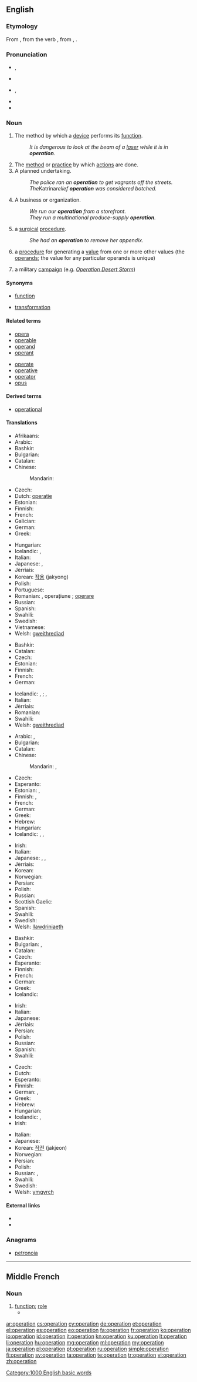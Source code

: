 {{also|Operation|opération}}
==English==
{{wikipedia}}

===Etymology===
From {{etyl|la|en}} {{term|operatio|operātiō|lang=la}}, from the verb {{term|operor||I work|lang=la}}, from {{term|opus|lang=la}}, {{term|operis||work|lang=la}}.

===Pronunciation===
* {{a|RP}} {{IPA|/ˌɒpəˈɹeɪʃən/|/ˌɒpə(ɹ)ˈeɪʃən/}}, {{X-SAMPA|/%Qp@"reIS@n/|/%Qp@(r)"eIS@n/}}
* {{rhymes|eɪʃən}}
* {{a|GenAm}} {{IPA|/ˌɑːpəˈɹeɪʃən/}}, {{X-SAMPA|/%A:p@"reIS@n/}}
* {{audio|en-us-operation.ogg|Audio (US)}}
* {{rhymes|eɪʃən}}

===Noun===
{{en-noun}}

# The method by which a [[device]] performs its [[function]].
#: ''It is dangerous to look at the beam of a [[laser]] while it is in '''operation'''.''
# The [[method]] or [[practice]] by which [[actions]] are done.
# A planned undertaking.
#: ''The police ran an '''operation''' to get vagrants off the streets.''
#: ''The ''Katrina'' relief '''operation''' was considered botched.''
# A business or organization.
#: ''We run our '''operation''' from a storefront.''
#: ''They run a multinational produce-supply '''operation'''.''
# {{context|medicine}} a [[surgical]] [[procedure]].
#: ''She had an '''operation''' to remove her appendix.''
# {{context|mathematics}} a [[procedure]] for generating a [[value]] from one or more other values (the [[operand]]s; the value for any particular operands is unique)
# {{context|military}} a military [[campaign]] (e.g. ''[[w:Operation Desert Storm|Operation Desert Storm]]'')

====Synonyms====
* {{sense|mathematics}} [[function]]
* {{sense|mathematics}} [[transformation]]

====Related terms====
{{rel-top|terms related to ''operation (noun)''}}
* [[opera]]
* [[operable]]
* [[operand]]
* [[operant]]
{{rel-mid}}
* [[operate]]
* [[operative]]
* [[operator]]
* [[opus]]
{{rel-bottom}}

====Derived terms====
* [[operational]]

====Translations====
{{trans-top|method by which a device performs its function}}
* Afrikaans: {{t-|af|operasie}}
* Arabic: {{Arab|[[عملية]]}} {{IPAchar|(ʕamalīya)}} {{f}}
* Bashkir: {{tø|ba|ғәмәл|tr=ğämäl}}
* Bulgarian: {{t+|bg|действие|n}}
* Catalan: {{t-|ca|operació|f}}
* Chinese:
*: Mandarin: {{t|cmn|运营|tr=yùnyíng|sc=Hani}}
* Czech: {{t+|cs|provoz|m}}
* Dutch: [[operatie]] {{f}}
* Estonian: {{t-|et|toiming}}
* Finnish: {{t+|fi|toiminta}}
* French: {{t+|fr|opération|f}}
* Galician: {{t+|gl|operación}}
* German: {{t+|de|Betrieb|m}}
* Greek: {{t+|el|λειτουργία|f|tr=leitourgía}}
{{trans-mid}}
* Hungarian: {{t+|hu|működés}}
* Icelandic: {{t+|is|starf|n}}, {{t-|is|vinnsla|f}}
* Italian: {{t+|it|operazione|f}}
* Japanese: {{t+|ja|作業|tr=さぎょう, sagyō}}, {{t+|ja|操作|tr=[[そうさ]], sōsa}}
* Jèrriais: {{tø|roa-jer|opéthâtion|f}}
* Korean: [[작용]] (jakyong)
* Polish: {{t+|pl|działanie|n}}
* Portuguese: {{t+|pt|operação|f}}
* Romanian: {{t+|ro|operație|f}}, operațiune {{f}}; [[operare]] {{f}}
* Russian: {{t+|ru|операция|f|tr=operácija}}
* Spanish: {{t+|es|operación|f}}
* Swahili: {{t+|sw|operesheni}}
* Swedish: {{t+|sv|operation|c}}
* Vietnamese: {{t+|vi|hoạt động}}
* Welsh: [[gweithrediad]] {{m}}
{{trans-bottom}}

{{trans-top|method or practice by which actions are done}}
* Bashkir: {{tø|ba|ғәмәл|tr=ğämäl}}
* Catalan: {{t-|ca|operació|f}}
* Czech: {{t+|cs|postup}}
* Estonian: {{t-|et|toiming}}
* Finnish: {{t+|fi|toiminta}}
* French: {{t+|fr|opération|f}}
* German: {{t+|de|Betrieb|m}}
{{trans-mid}}
* Icelandic: {{t-|is|starfsemi|f}}, {{t-|is|starfræksla|f}}; {{t-|is|rekstur|m}}, {{t+|is|framkvæmd|f}}
* Italian: {{t+|it|operazione|f}}
* Jèrriais: {{tø|roa-jer|opéthâtion|f}}
* Romanian: {{t+|ro|operație|f}}
* Swahili: {{t+|sw|operesheni}}
* Welsh: [[gweithrediad]] {{m}}
{{trans-bottom}}

{{trans-top|surgical procedure}}
* Arabic: {{t-|ar|عملية جراحية|f|tr=3amalíyya jiraaHíyya}},  {{t-|ar|جراحة|f|tr=jiraaHa}}
* Bulgarian: {{t+|bg|операция|f}}
* Catalan: {{t-|ca|operació|f}}
* Chinese:
*: Mandarin: {{t-|cmn|手術|sc=Hani}},  {{t-|cmn|手术|tr=shǒushù|sc=Hani}}
* Czech: {{t-|cs|operace|f}}
* Esperanto: {{t-|eo|operacio}}
* Estonian: {{t-|et|lõikus}}, {{t-|et|operatsioon}}
* Finnish: {{t+|fi|leikkaus}}, {{t-|fi|operaatio}}
* French: {{t+|fr|opération|f}}
* German: {{t+|de|Operation|f}}
* Greek: {{t+|el|εγχείρηση|f|tr=encheírisi}}
* Hebrew: {{t+|he|נתוח|m}}
* Hungarian: {{t+|hu|operáció}}
* Icelandic: {{t-|is|aðgerð|f}}, {{t-|is|uppskurður|m}}, {{t-|is|skurðaðgerð|f}}
{{trans-mid}}
* Irish: {{t-|ga|obráid|f}}
* Italian: {{t+|it|operazione|f}}
* Japanese: {{t+|ja|手術|tr=[[しゅじゅつ]], shujutsu}}, {{t+|ja|オペレーション|tr=operēshon|sc=Jpan}}, {{t-|ja|オペ|tr=ope|sc=Jpan}}
* Jèrriais: {{tø|roa-jer|opéthâtion|f}}
* Korean: {{t+|ko|수술|tr=susul|sc=Hang}}
* Norwegian: {{t-|no|operasjon|m}}
* Persian: {{t+|fa|جراحی|sc=fa-Arab}}
* Polish: {{t+|pl|operacja|f}}
* Russian: {{t+|ru|операция|f|tr=operácija}}
* Scottish Gaelic: {{t-|gd|opairèisean|m}}
* Spanish: {{t+|es|operación|f}}
* Swahili: {{t+|sw|operesheni}}
* Swedish: {{t+|sv|operation|c}}
* Welsh: [[llawdriniaeth]] {{f}}
{{trans-bottom}}

{{trans-top|procedure for generating a value from one or more other values}}
* Bashkir: {{tø|ba|ғәмәл|tr=ğämäl}}
* Bulgarian: {{t+|bg|операция|f}}, {{t+|bg|действие|n}}
* Catalan: {{t-|ca|operació|f}}
* Czech: {{t+|cs|postup}}
* Esperanto: {{t-|eo|operacio}}
* Finnish: {{t-|fi|operaatio}}
* French: {{t+|fr|opération|f}}
* German: {{t+|de|Operation|f}}
* Greek: {{t+|el|πράξη|f|tr=práxi}}
* Icelandic: {{t-|is|aðgerð|f}}
{{trans-mid}}
* Irish: {{t-|ga|oibríocht|f}}
* Italian: {{t+|it|operazione|f}}
* Japanese: {{t+|ja|演算|tr=[[えんざん]], enzan}}
* Jèrriais: {{tø|roa-jer|opéthâtion|f}}
* Persian: {{t+|fa|عمل}}
* Polish: {{t+|pl|operacja|f}}
* Russian: {{t+|ru|действие|n|tr=déjstvije}}
* Spanish: {{t+|es|operación|m}}
* Swahili: {{t+|sw|operesheni}}
{{trans-bottom}}

{{trans-top|military campaign}}
* Czech: {{t-|cs|operace|f}}
* Dutch: {{t+|nl|operatie|f}}
* Esperanto: {{t-|eo|operaco}}
* Finnish: {{t-|fi|operaatio}}
* German: {{t+|de|Operation|f}}, {{t+|de|Unternehmen|n}}
* Greek: {{t+|el|επιχείρηση|f|tr=epicheírisi}}
* Hebrew: {{t+|he|מבצע|m}}
* Hungarian: {{t+|hu|hadművelet}}
* Icelandic: {{t-|is|aðgerð|f}}, {{t-|is|hernaðaraðgerð|f}}
* Irish: {{t-|ga|oibríocht|f}}
{{trans-mid}}
* Italian: {{t+|it|operazione|f}}
* Japanese: {{t+|ja|作戦|tr=[[さくせん]], sakusen}}
* Korean: [[작전]] (jakjeon)
* Norwegian: {{t-|no|operasjon|m}}
* Persian: {{t+|fa|عملیات|sc=fa-Arab}}
* Polish: {{t+|pl|operacja|f}}
* Russian: {{t+|ru|действие|n|tr=déjstvije}}, {{t+|ru|операция|f|sc=Cyrl}}
* Swahili: {{t+|sw|operesheni}}
* Swedish: {{t+|sv|operation|c}}
* Welsh: [[ymgyrch]]
{{trans-bottom}}

====External links====
* {{R:Webster 1913}}
* {{R:Century 1911}}

===Anagrams===
* [[petronoia#English|petronoia]]

[[Category:1000 English basic words]]

----

==Middle French==

===Noun===
{{frm-noun|f}}

# [[function]]; [[role]]
#* {{quote-book|year=1595|title=[[:s:fr:Essais/édition de Bordeaux, 1595|Essais]]|author=[[w:Michel de Montaigne|Michel de Montaigne]]|passage=C'est tesmoignage de crudité et indigestion que de regorger la viande comme on l'a avallée. L'estomac n'a pas faict son '''operation''', s'il n'a faict changer la façon et la forme a ce qu'on luy avoit donné à cuire.|translation=It's testament of rawness<!--cannot think of a better term here, User:Mglovesfun--> and indigestion when one regurgitates meat in the same state as one swallowed it. The stomach hasn't done its function if it hasn't change the shape and the form of what one has given it to cook.}}

[[ar:operation]]
[[cs:operation]]
[[cy:operation]]
[[de:operation]]
[[et:operation]]
[[el:operation]]
[[es:operation]]
[[eo:operation]]
[[fa:operation]]
[[fr:operation]]
[[ko:operation]]
[[io:operation]]
[[id:operation]]
[[it:operation]]
[[kn:operation]]
[[ku:operation]]
[[lt:operation]]
[[li:operation]]
[[hu:operation]]
[[mg:operation]]
[[ml:operation]]
[[my:operation]]
[[ja:operation]]
[[pl:operation]]
[[pt:operation]]
[[ru:operation]]
[[simple:operation]]
[[fi:operation]]
[[sv:operation]]
[[ta:operation]]
[[te:operation]]
[[tr:operation]]
[[vi:operation]]
[[zh:operation]]